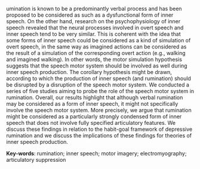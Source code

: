 \chapter*{Abstract}

\initial{R}umination is known to be a predominantly verbal process and has been proposed to be considered as such as a dysfunctional form of inner speech. On the other hand, research on the psychophysiology of inner speech revealed that the neural processes involved in overt speech and inner speech tend to be very similar. This is coherent with the idea that some forms of inner speech could be considered as a kind of simulation of overt speech, in the same way as imagined actions can be considered as the result of a simulation of the corresponding overt action (e.g., walking and imagined walking). In other words, the motor simulation hypothesis suggests that the speech motor system should be involved as well during inner speech production. The corollary hypothesis might be drawn, according to which the production of inner speech (and rumination) should be disrupted by a disruption of the speech motor system. We conducted a series of five studies aiming to probe the role of the speech motor system in rumination. Overall, our results highlight that although verbal rumination may be considered as a form of inner speech, it might not specifically involve the speech motor system. More precisely, we argue that rumination might be considered as a particularly strongly condensed form of inner speech that does not involve fully specified articulatory features. We discuss these findings in relation to the habit-goal framework of depressive rumination and we discuss the implications of these findings for theories of inner speech production.

<!--
We conducted a series of five studies aiming to probe the role of the speech motor system in rumination. In Study 1, we used surface electromyography to examine the involvement of the speech motor system during induced rumination. We observed that induced rumination was associated with increased facial (lips and forehead) muscular activity as compared to rest. Moreover, an orofacial relaxation was more efficient in decreasing self-reported state rumination than a non-orofacial relaxation. These results taken together suggest that rumination might be considered as a form of inner speech recruiting the speech motor system. In Study 2, we induced rumination in either a verbal or a non-verbal modality to compare their electromyographic correlates. Our results shown that i) the induction of rumination in different modalities was not successful but that ii) comparing (a posteriori) groups of verbal versus non-verbal ruminators did not reveal differences in their electromyographic correlates. Moreover, a comparison of an orofacial relaxation to a non-orofacial relaxation (as in the first study) revealed an opposite pattern of results to those of Study 1. In Study 3, we compared the electromyographic correlates of both overt speech and inner speech production of two classes of nonwords. An automatic classification approach was undertaken to discriminate these signals according to the class of nonword to be uttered. Although this approach lead to reasonable accuracy rates during overt speech production, it failed to discriminate inner speech content based on surface electromyography signals. In Study 4, we used articulatory suppression to test the involvement of the speech motor system during rumination. Self-reported levels of state rumination showed a decrease after both motor activities (silent mouthing vs. finger-tapping), with only a slightly stronger decrease after the articulatory suppression than the control task. Importantly, the rumination level decrease was not moderated by the modality (verbal vs. non-verbal) of the ruminative thoughts. In Study 5, we induced either rumination or a more constructive form of repetitive thinking (problem-solving). We compared the effects of articulatory suppression to a control induction on self-reported state rumination and state affects following each thinking-style induction. Preliminary results suggest no stronger effect of articulatory suppression (chewing) in reducing self-reported state rumination as compared to finger-tapping.
-->

\vspace{\baselineskip}

**Key-words**: rumination; inner speech; motor imagery; electromyography; articulatory suppression

<!--
\afterpage{\blankpage}
\clearemptydoublepage
-->

\afterpage{\blankpage}
